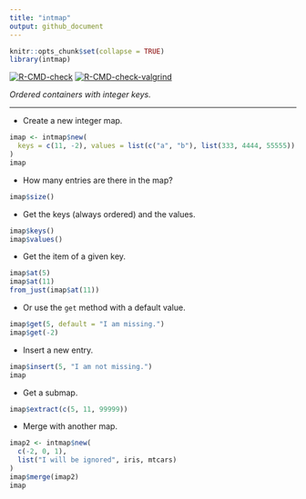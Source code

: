 ```yaml
---
title: "intmap"
output: github_document
---
```


```r
knitr::opts_chunk$set(collapse = TRUE)
library(intmap)
```

<!-- badges: start -->
[![R-CMD-check](https://github.com/stla/intmap/actions/workflows/R-CMD-check.yaml/badge.svg)](https://github.com/stla/intmap/actions/workflows/R-CMD-check.yaml)
[![R-CMD-check-valgrind](https://github.com/stla/intmap/actions/workflows/R-CMD-check-valgrind.yaml/badge.svg)](https://github.com/stla/intmap/actions/workflows/R-CMD-check-valgrind.yaml)
<!-- badges: end -->

*Ordered containers with integer keys.*

___

- Create a new integer map.

```r
imap <- intmap$new(
  keys = c(11, -2), values = list(c("a", "b"), list(333, 4444, 55555))
)
imap
```

- How many entries are there in the map?

```r
imap$size()
```

- Get the keys (always ordered) and the values.

```r
imap$keys()
imap$values()
```

- Get the item of a given key.

```r
imap$at(5)
imap$at(11)
from_just(imap$at(11))
```

- Or use the `get` method with a default value.

```r
imap$get(5, default = "I am missing.")
imap$get(-2)
```

- Insert a new entry.

```r
imap$insert(5, "I am not missing.")
imap
```

- Get a submap.

```r
imap$extract(c(5, 11, 99999))
```

- Merge with another map.

```r
imap2 <- intmap$new(
  c(-2, 0, 1),
  list("I will be ignored", iris, mtcars)
)
imap$merge(imap2)
imap
```

